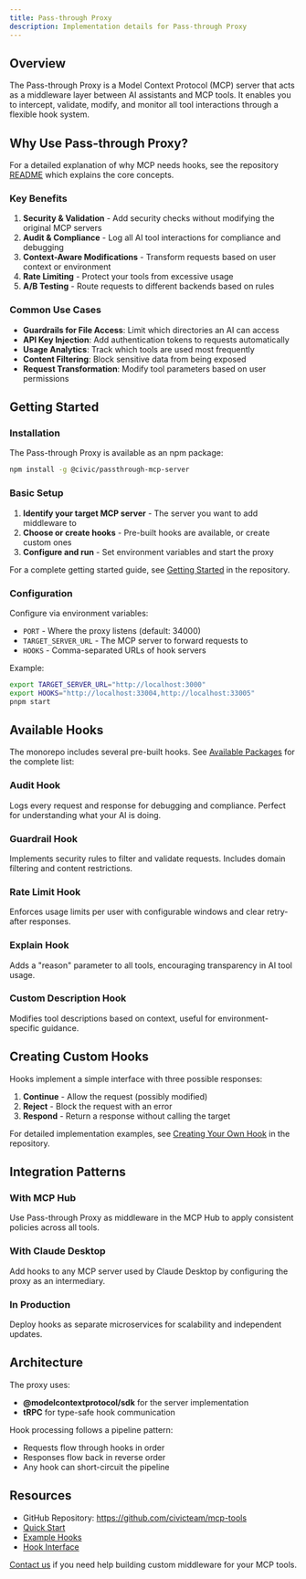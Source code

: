 ```yaml
---
title: Pass-through Proxy
description: Implementation details for Pass-through Proxy
---
```


## Overview

The Pass-through Proxy is a Model Context Protocol (MCP) server that acts as a middleware layer between AI assistants and MCP tools. It enables you to intercept, validate, modify, and monitor all tool interactions through a flexible hook system.

## Why Use Pass-through Proxy?

For a detailed explanation of why MCP needs hooks, see the repository [README](https://github.com/civicteam/mcp-tools) which explains the core concepts.

### Key Benefits

1. **Security & Validation** - Add security checks without modifying the original MCP servers
2. **Audit & Compliance** - Log all AI tool interactions for compliance and debugging
3. **Context-Aware Modifications** - Transform requests based on user context or environment
4. **Rate Limiting** - Protect your tools from excessive usage
5. **A/B Testing** - Route requests to different backends based on rules

### Common Use Cases

- **Guardrails for File Access**: Limit which directories an AI can access
- **API Key Injection**: Add authentication tokens to requests automatically
- **Usage Analytics**: Track which tools are used most frequently
- **Content Filtering**: Block sensitive data from being exposed
- **Request Transformation**: Modify tool parameters based on user permissions

## Getting Started

### Installation

The Pass-through Proxy is available as an npm package:

```bash
npm install -g @civic/passthrough-mcp-server
```

### Basic Setup

1. **Identify your target MCP server** - The server you want to add middleware to
2. **Choose or create hooks** - Pre-built hooks are available, or create custom ones
3. **Configure and run** - Set environment variables and start the proxy

For a complete getting started guide, see [Getting Started](https://github.com/civicteam/mcp-tools#getting-started) in the repository.

### Configuration

Configure via environment variables:

- `PORT` - Where the proxy listens (default: 34000)
- `TARGET_SERVER_URL` - The MCP server to forward requests to
- `HOOKS` - Comma-separated URLs of hook servers


Example:
```bash
export TARGET_SERVER_URL="http://localhost:3000"
export HOOKS="http://localhost:33004,http://localhost:33005"
pnpm start
```

## Available Hooks

The monorepo includes several pre-built hooks. See [Available Packages](https://github.com/civicteam/mcp-tools#available-packages) for the complete list:

### Audit Hook
Logs every request and response for debugging and compliance. Perfect for understanding what your AI is doing.

### Guardrail Hook
Implements security rules to filter and validate requests. Includes domain filtering and content restrictions.

### Rate Limit Hook
Enforces usage limits per user with configurable windows and clear retry-after responses.

### Explain Hook
Adds a "reason" parameter to all tools, encouraging transparency in AI tool usage.

### Custom Description Hook
Modifies tool descriptions based on context, useful for environment-specific guidance.

## Creating Custom Hooks

Hooks implement a simple interface with three possible responses:

1. **Continue** - Allow the request (possibly modified)
2. **Reject** - Block the request with an error
3. **Respond** - Return a response without calling the target

For detailed implementation examples, see [Creating Your Own Hook](https://github.com/civicteam/mcp-tools#creating-your-own-hook) in the repository.

## Integration Patterns

### With MCP Hub
Use Pass-through Proxy as middleware in the MCP Hub to apply consistent policies across all tools.

### With Claude Desktop
Add hooks to any MCP server used by Claude Desktop by configuring the proxy as an intermediary.

### In Production
Deploy hooks as separate microservices for scalability and independent updates.

## Architecture

The proxy uses:
- **@modelcontextprotocol/sdk** for the server implementation
- **tRPC** for type-safe hook communication

Hook processing follows a pipeline pattern:
- Requests flow through hooks in order
- Responses flow back in reverse order
- Any hook can short-circuit the pipeline

## Resources

- GitHub Repository: https://github.com/civicteam/mcp-tools
- [Quick Start](https://github.com/civicteam/mcp-tools#quick-start)
- [Example Hooks](https://github.com/civicteam/mcp-hooks/tree/main/packages)
- [Hook Interface](https://github.com/civicteam/mcp-tools#hook-interface)

[Contact us](https://civickey.typeform.com/to/uVH7CWJ5) if you need help building custom middleware for your MCP tools.